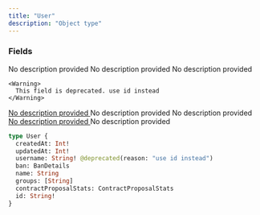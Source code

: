 ```yaml
---
title: "User"
description: "Object type"
---
```


### Fields

<ResponseField name="createdAt" type="Int!" required>
  No description provided
</ResponseField>

<ResponseField name="updatedAt" type="Int!" required>
  No description provided
</ResponseField>

<ResponseField name="username" type="String!" required>
  No description provided
    
    <Warning>
      This field is deprecated. use id instead
    </Warning>
</ResponseField>

<a href="/api-reference/types/bandetails">
  <ResponseField name="ban" type="BanDetails">
    No description provided
  </ResponseField>
</a>

<ResponseField name="name" type="String">
  No description provided
</ResponseField>

<ResponseField name="groups" type="[String]">
  No description provided
</ResponseField>

<a href="/api-reference/types/contractproposalstats">
  <ResponseField name="contractProposalStats" type="ContractProposalStats">
    No description provided
  </ResponseField>
</a>

<ResponseField name="id" type="String!" required>
  No description provided
</ResponseField>


```graphql User
type User {
  createdAt: Int!
  updatedAt: Int!
  username: String! @deprecated(reason: "use id instead")
  ban: BanDetails
  name: String
  groups: [String]
  contractProposalStats: ContractProposalStats
  id: String!
}
```
